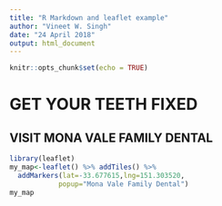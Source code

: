 ```yaml
---
title: "R Markdown and leaflet example"
author: "Vineet W. Singh"
date: "24 April 2018"
output: html_document
---
```


```r
knitr::opts_chunk$set(echo = TRUE)
```

# GET YOUR TEETH FIXED

## VISIT MONA VALE FAMILY DENTAL 

```r
library(leaflet)
my_map<-leaflet() %>% addTiles() %>% 
  addMarkers(lat=-33.677615,lng=151.303520,
            popup="Mona Vale Family Dental")
my_map
```